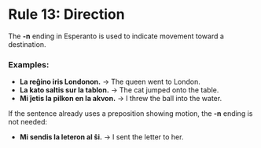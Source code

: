 # Rule 13: Direction

The **-n** ending in Esperanto is used to indicate movement toward a destination.

### Examples:
- **La reĝino iris Londonon.** → The queen went to London.
- **La kato saltis sur la tablon.** → The cat jumped onto the table.
- **Mi ĵetis la pilkon en la akvon.** → I threw the ball into the water.

If the sentence already uses a preposition showing motion, the **-n** ending is not needed:
- **Mi sendis la leteron al ŝi.** → I sent the letter to her.
